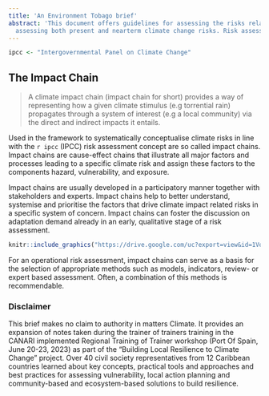 ```yaml
---
title: 'An Environment Tobago brief'
abstract: 'This document offers guidelines for assessing the risks related to the potential impacts of climate change. It continues our description of the development framework of voluntary risk assessment in the context of climate change. It can be used for
  assessing both present and nearterm climate change risks. Risk assessment documentation arising out of this work can provide a high level introduction for climate change adaptation planners in small island states.'
---
```



```r
ipcc <- "Intergovernmental Panel on Climate Change"
```


## The Impact Chain

>A climate impact chain (impact chain for short) provides a way of representing how a given climate stimulus (e.g torrential rain) propagates through a system of interest (e.g a local community) via the direct and indirect impacts it entails. 

 <!-- System impact chain diagramm hoes here  use https://media.springernature.com/lw685/springer-static/image/chp%3A10.1007%2F978-3-030-86211-4_25/MediaObjects/513654_1_En_25_Fig3_HTML.png -->
 
 Used in the framework to systematically conceptualise climate risks in line with the `r ipcc` (IPCC) risk assessment concept are so called impact chains. Impact chains are cause-effect chains that illustrate all major factors and processes leading to a specific climate risk and assign these factors to the components hazard, vulnerability, and exposure. 
 
Impact chains are usually developed in a participatory manner together with stakeholders and experts. Impact chains help to better understand, systemise and prioritise the factors that drive climate impact related risks in a specific system of concern. Impact chains can foster the discussion on adaptation demand already in an early, qualitative stage of a risk assessment. 

<!---diagram specific impact on a target area using rain ---->

```r
knitr::include_graphics("https://drive.google.com/uc?export=view&id=1Vozajr-pxrgj2xWNB5MhfoJA_dWATmu2")
```
 
For an operational risk assessment, impact chains can serve as a basis for the selection of appropriate methods such as models, indicators, review- or expert based assessment. Often, a combination of this methods is recommendable. 

### Disclaimer

This brief makes no claim to authority in matters Climate. It provides an expansion of notes taken during the trainer of trainers training in the CANARI implemented Regional Training of Trainer workshop (Port Of Spain, June 20-23, 2023) as part of the “Building Local Resilience to Climate Change” project. Over 40 civil society representatives from 12 Caribbean countries learned about key concepts, practical tools and approaches and best practices for assessing vulnerability, local action planning and community-based and ecosystem-based solutions to build resilience.

